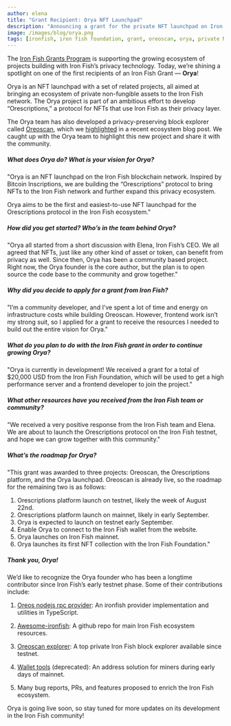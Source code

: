 ```yaml
---
author: elena
title: "Grant Recipient: Orya NFT Launchpad"
description: "Announcing a grant for the private NFT launchpad on Iron Fish"
image: /images/blog/orya.png
tags: [ironfish, iron fish foundation, grant, oreoscan, orya, private NFTs, ecosystem-spotlight]
---
```


The [Iron Fish Grants Program](https://ironfish.network/learn/blog/2023-07-24-grants) is supporting the growing ecosystem of projects building with Iron Fish’s privacy technology. Today, we’re shining a spotlight on one of the first recipients of an Iron Fish Grant — **Orya**!

Orya is an NFT launchpad with a set of related projects, all aimed at bringing an ecosystem of private non-fungible assets to the Iron Fish network. The Orya project is part of an ambitious effort to develop “Orescriptions,” a protocol for NFTs that use Iron Fish as their privacy layer.

The Orya team has also developed a privacy-preserving block explorer called [Oreoscan](https://www.oreoscan.info/en), which we [highlighted](https://ironfish.network/learn/blog/2023-07-11-community-spotlight-oreoscan) in a recent ecosystem blog post. We caught up with the Orya team to highlight this new project and share it with the community.

##### **What does Orya do? What is your vision for Orya?**

"Orya is an NFT launchpad on the Iron Fish blockchain network. Inspired by Bitcoin Inscriptions, we are building the “Orescriptions” protocol to bring NFTs to the Iron Fish network and further expand this privacy ecosystem.

Orya aims to be the first and easiest-to-use NFT launchpad for the Orescriptions protocol in the Iron Fish ecosystem."

##### **How did you get started? Who’s in the team behind Orya?**

"Orya all started from a short discussion with Elena, Iron Fish’s CEO. We all agreed that NFTs, just like any other kind of asset or token, can benefit from privacy as well. Since then, Orya has been a community based project. Right now, the Orya founder is the core author, but the plan is to open source the code base to the community and grow together."

##### **Why did you decide to apply for a grant from Iron Fish?**

"I’m a community developer, and I’ve spent a lot of time and energy on infrastructure costs while building Oreoscan. However, frontend work isn’t my strong suit, so I applied for a grant to receive the resources I needed to build out the entire vision for Orya."

##### **What do you plan to do with the Iron Fish grant in order to continue growing Orya?**

"Orya is currently in development! We received a grant for a total of $20,000 USD from the Iron Fish Foundation, which will be used to get a high performance server and a frontend developer to join the project."

##### **What other resources have you received from the Iron Fish team or community?**

"We received a very positive response from the Iron Fish team and Elena. We are about to launch the Orescriptions protocol on the Iron Fish testnet, and hope we can grow together with this community."

##### **What’s the roadmap for Orya?**

"This grant was awarded to three projects: Oreoscan, the Orescriptions platform, and the Orya launchpad. Oreoscan is already live, so the roadmap for the remaining two is as follows:

1. Orescriptions platform launch on testnet, likely the week of August 22nd.
2. Orescriptions platform launch on mainnet, likely in early September.
3. Orya is expected to launch on testnet early September.
4. Enable Orya to connect to the Iron Fish wallet from the website.
5. Orya launches on Iron Fish mainnet.
6. Orya launches its first NFT collection with the Iron Fish Foundation."

##### **Thank you, Orya!**

We’d like to recognize the Orya founder who has been a longtime contributor since Iron Fish’s early testnet phase. Some of their contributions include:

1. [Oreos nodejs rpc provider](https://www.npmjs.com/package/oreos): An ironfish provider implementation and utilities in TypeScript.

2. [Awesome-ironfish](https://github.com/oreoslabs/awesome-ironfish): A github repo for main Iron Fish ecosystem resources.

3. [Oreoscan explorer](https://www.oreoscan.info/en): A top private Iron Fish block explorer available since testnet.

4. [Wallet tools](https://github.com/hairtail/oreos-rust) (deprecated): An address solution for miners during early days of mainnet.

5. Many bug reports, PRs, and features proposed to enrich the Iron Fish ecosystem.

Orya is going live soon, so stay tuned for more updates on its development in the Iron Fish community!

